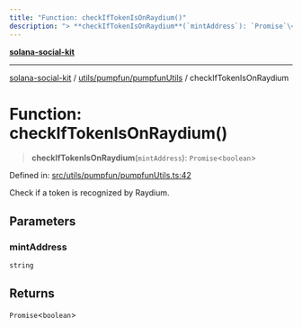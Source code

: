 ```yaml
---
title: "Function: checkIfTokenIsOnRaydium()"
description: "> **checkIfTokenIsOnRaydium**(`mintAddress`): `Promise`\<`boolean`\>"
---
```


[**solana-social-kit**](../../../../README.mdx)

***

[solana-social-kit](../../../../README.mdx) / [utils/pumpfun/pumpfunUtils](../README.mdx) / checkIfTokenIsOnRaydium

# Function: checkIfTokenIsOnRaydium()

> **checkIfTokenIsOnRaydium**(`mintAddress`): `Promise`\<`boolean`\>

Defined in: [src/utils/pumpfun/pumpfunUtils.ts:42](https://github.com/SendArcade/solana-app-kit/blob/bd4b3556b8f469c27ebb06f4df65b3a36b43ba3b/src/utils/pumpfun/pumpfunUtils.ts#L42)

Check if a token is recognized by Raydium.

## Parameters

### mintAddress

`string`

## Returns

`Promise`\<`boolean`\>
